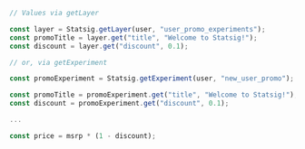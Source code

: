 ```javascript
// Values via getLayer

const layer = Statsig.getLayer(user, "user_promo_experiments");
const promoTitle = layer.get("title", "Welcome to Statsig!");
const discount = layer.get("discount", 0.1);

// or, via getExperiment

const promoExperiment = Statsig.getExperiment(user, "new_user_promo");

const promoTitle = promoExperiment.get("title", "Welcome to Statsig!");
const discount = promoExperiment.get("discount", 0.1);

...

const price = msrp * (1 - discount);
```


